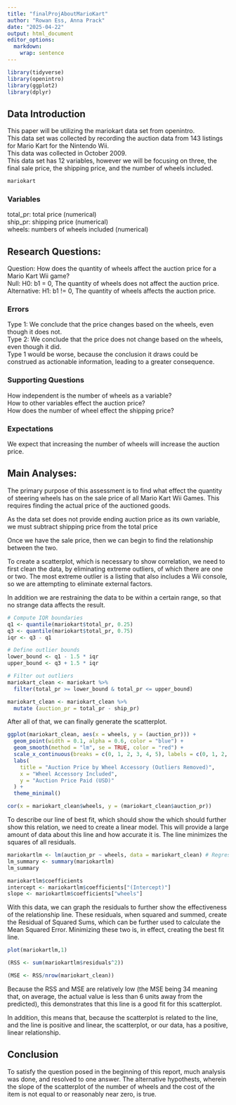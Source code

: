 ```yaml
---
title: "finalProjAboutMarioKart"
author: "Rowan Ess, Anna Prack"
date: "2025-04-22"
output: html_document
editor_options: 
  markdown: 
    wrap: sentence
---
```


```r
library(tidyverse)
library(openintro)
library(ggplot2)
library(dplyr)
```

## Data Introduction

This paper will be utilizing the mariokart data set from openintro.\
This data set was collected by recording the auction data from 143 listings for Mario Kart for the Nintendo Wii.\
This data was collected in October 2009.\
This data set has 12 variables, however we will be focusing on three, the final sale price, the shipping price, and the number of wheels included.\

```r
mariokart
```

### Variables

total_pr: total price (numerical)\
ship_pr: shipping price (numerical)\
wheels: numbers of wheels included (numerical)\

## Research Questions:

Question: How does the quantity of wheels affect the auction price for a Mario Kart Wii game?\
Null: H0: b1 = 0, The quantity of wheels does not affect the auction price.\
Alternative: H1: b1 != 0, The quantity of wheels affects the auction price.\

### Errors

Type 1: We conclude that the price changes based on the wheels, even though it does not.\
Type 2: We conclude that the price does not change based on the wheels, even though it did.\
Type 1 would be worse, because the conclusion it draws could be construed as actionable information, leading to a greater consequence.\

### Supporting Questions

How independent is the number of wheels as a variable?\
How to other variables effect the auction price?\
How does the number of wheel effect the shipping price?\

### Expectations

We expect that increasing the number of wheels will increase the auction price.\

## Main Analyses:

The primary purpose of this assessment is to find what effect the quantity of steering wheels has on the sale price of all Mario Kart Wii Games. This requires finding the actual price of the auctioned goods.\

As the data set does not provide ending auction price as its own variable, we must subtract shipping price from the total price\

Once we have the sale price, then we can begin to find the relationship between the two.\

To create a scatterplot, which is necessary to show correlation, we need to first clean the data, by eliminating extreme outliers, of which there are one or two. The most extreme outlier is a listing that also includes a Wii console, so we are attempting to eliminate external factors. \

In addition we are restraining the data to be within a certain range, so that no strange data affects the result.\

```r

# Compute IQR boundaries
q1 <- quantile(mariokart$total_pr, 0.25)
q3 <- quantile(mariokart$total_pr, 0.75)
iqr <- q3 - q1

# Define outlier bounds
lower_bound <- q1 - 1.5 * iqr
upper_bound <- q3 + 1.5 * iqr

# Filter out outliers
mariokart_clean <- mariokart %>%
  filter(total_pr >= lower_bound & total_pr <= upper_bound)

mariokart_clean <- mariokart_clean %>%
  mutate (auction_pr = total_pr - ship_pr)

```

After all of that, we can finally generate the scatterplot. \

```r
ggplot(mariokart_clean, aes(x = wheels, y = (auction_pr))) +
  geom_point(width = 0.1, alpha = 0.6, color = "blue") +
  geom_smooth(method = "lm", se = TRUE, color = "red") +
  scale_x_continuous(breaks = c(0, 1, 2, 3, 4, 5), labels = c(0, 1, 2, 3, 4, 5)) +
  labs(
    title = "Auction Price by Wheel Accessory (Outliers Removed)",
    x = "Wheel Accessory Included",
    y = "Auction Price Paid (USD)"
  ) +
  theme_minimal()


```

```r
cor(x = mariokart_clean$wheels, y = (mariokart_clean$auction_pr))
```

To describe our line of best fit, which should show the which should further show this relation, we need to create a linear model. This will provide a large amount of data about this line and how accurate it is. The line minimizes the squares of all residuals.\

```r
mariokartlm <- lm(auction_pr ~ wheels, data = mariokart_clean) # Regress y on x, or symbolically, y ~ x
lm_summary <- summary(mariokartlm)
lm_summary
```
```r
mariokartlm$coefficients
intercept <- mariokartlm$coefficients["(Intercept)"]
slope <- mariokartlm$coefficients["wheels"] 
```

With this data, we can graph the residuals to further show the effectiveness of the relationship line. These residuals, when squared and summed, create the Residual of Squared Sums, which can be further used to calculate the Mean Squared Error. Minimizing these two is, in effect, creating the best fit line. \

```r
plot(mariokartlm,1)
```

```r
(RSS <- sum(mariokartlm$residuals^2))
```

```r
(MSE <- RSS/nrow(mariokart_clean))
```

Because the RSS and MSE are relatively low (the MSE being 34 meaning that, on average, the actual value is less than 6 units away from the predicted), this demonstrates that this line is a good fit for this scatterplot. \

In addition, this means that, because the scatterplot is related to the line, and the line is positive and linear, the scatterplot, or our data, has a positive, linear relationship.\

## Conclusion

To satisfy the question posed in the beginning of this report, much analysis was done, and resolved to one answer. The alternative hypothests, wherein the slope of the scatterplot of the number of wheels and the cost of the item is not equal to or reasonably near zero, is true.\





